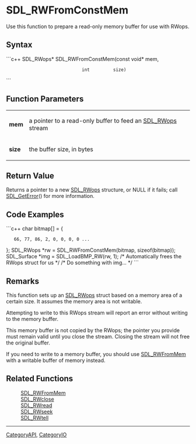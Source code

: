 <!-- pragma section-numbers off -->
<!-- pragma disable-camelcase -->

= SDL_RWFromConstMem =
Use this function to prepare a read-only memory buffer for use with RWops.


== Syntax ==
```c++
SDL_RWops* SDL_RWFromConstMem(const void* mem,
                              int         size)
```

== Function Parameters ==
{|
|'''mem'''
|a pointer to a read-only buffer to feed an [[SDL_RWops]] stream
|-
|'''size'''
|the buffer size, in bytes
|}

== Return Value ==
Returns a pointer to a new [[SDL_RWops]] structure, or NULL if it fails; call [[SDL_GetError]]() for more information.

== Code Examples ==
```c++
char bitmap[] = {
    66, 77, 86, 2, 0, 0, 0, 0 ...
};
SDL_RWops *rw = SDL_RWFromConstMem(bitmap, sizeof(bitmap));
SDL_Surface *img = SDL_LoadBMP_RW(rw, 1); /* Automatically frees the RWops struct for us */
/* Do something with img... */
```

== Remarks ==
This function sets up an [[SDL_RWops]] struct based on a memory area of a certain size. It assumes the memory area is not writable.

Attempting to write to this RWops stream will report an error without writing to the memory buffer.

This memory buffer is not copied by the RWops; the pointer you provide must remain valid until you close the stream. Closing the stream will not free the original buffer.

If you need to write to a memory buffer, you should use [[SDL_RWFromMem]] with a writable buffer of memory instead.

== Related Functions ==
:[[SDL_RWFromMem]]
:[[SDL_RWclose]]
:[[SDL_RWread]]
:[[SDL_RWseek]]
:[[SDL_RWtell]]

----
[[CategoryAPI]], [[CategoryIO]]
